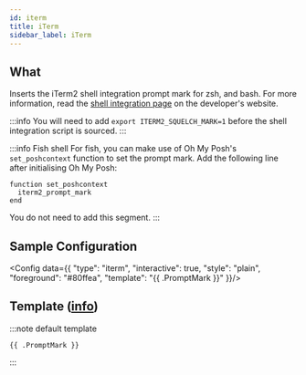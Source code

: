 ```yaml
---
id: iterm
title: iTerm
sidebar_label: iTerm
---
```


## What

Inserts the iTerm2 shell integration prompt mark for zsh, and bash.
For more information, read the [shell integration page][int-page] on
the developer's website.

:::info
You will need to add `export ITERM2_SQUELCH_MARK=1` before the shell integration script is sourced.
:::

:::info Fish shell
For fish, you can make use of Oh My Posh's `set_poshcontext` function to set the prompt mark. Add the
following line after initialising Oh My Posh:

```fish
function set_poshcontext
  iterm2_prompt_mark
end
```

You do not need to add this segment.
:::

## Sample Configuration


<Config data={{
  "type": "iterm",
  "interactive": true,
  "style": "plain",
  "foreground": "#80ffea",
  "template": "{{ .PromptMark }}"
}}/>

## Template ([info][templates])

:::note default template

```template
{{ .PromptMark }}
```

:::

[templates]: /docs/configuration/templates
[int-page]: https://iterm2.com/documentation-shell-integration.html
